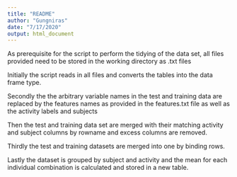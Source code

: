 ```yaml
---
title: "README"
author: "Gungniras"
date: "7/17/2020"
output: html_document
---
```


As prerequisite for the script to perform the tidying of the data set, all files provided need to be stored in the working directory as .txt files

Initially the script reads in all files and converts the tables into the data frame type.

Secondly the the arbitrary variable names in the test and training data are replaced by the features names as provided in the features.txt file as well as the activity labels and subjects

Then the test and training data set are merged with their matching activity and subject columns by rowname and excess columns are removed.

Thirdly the test and training datasets are merged into one by binding rows. 

Lastly the dataset is grouped by subject and activity and the mean for each individual combination is calculated and stored in a new table. 





